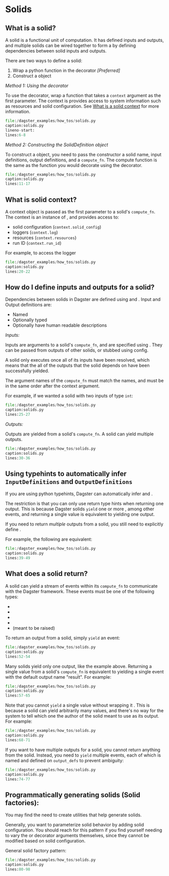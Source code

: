 
# Solids

## What is a solid?

A solid is a functional unit of computation. It has defined inputs and
outputs, and multiple solids can be wired together to form a <PyObject module="dagster" object="PipelineDefinition" displayText="Pipeline" /> by
defining dependencies between solid inputs and outputs.

There are two ways to define a solid:

1.  Wrap a python function in the <PyObject module="dagster" object="solid" displayText="@solid" /> decorator
    _\[Preferred\]_
2.  Construct a <PyObject module="dagster" object="SolidDefinition"/> object

_Method 1: Using the decorator_

To use the <PyObject module="dagster" object="solid" displayText="@solid" /> decorator,
wrap a function that takes a `context` argument as the first
parameter. The context is provides access to system information such as
resources and solid configuration. See [What is a solid
context](#what-is-solid-context) for more information.

```python literalinclude
file:/dagster_examples/how_tos/solids.py
caption:solids.py
lineno-start:
lines:6-8
```

_Method 2: Constructing the SolidDefinition object_

To construct a <PyObject module="dagster" object="SolidDefinition"/> object,
you need to pass the constructor a solid name,
input definitions, output definitions, and a `compute_fn`. The compute
function is the same as the function you would decorate using the <PyObject module="dagster" object="solid" displayText="@solid" /> decorator.

```python literalinclude
file:/dagster_examples/how_tos/solids.py
caption:solids.py
lines:11-17
```

## What is solid context?

A context object is passed as the first parameter to a solid's
`compute_fn`. The context is an instance of <PyObject module="dagster" object="SystemComputeExecutionContext" />,
and provides access to:

- solid configuration (`context.solid_config`)
- loggers (`context.log`)
- resources (`context.resources`)
- run ID (`context.run_id`)

For example, to access the logger

```python literalinclude
file:/dagster_examples/how_tos/solids.py
caption:solids.py
lines:20-22
```

## How do I define inputs and outputs for a solid?

Dependencies between solids in Dagster are defined using <PyObject module="dagster" object="InputDefinition" displayText="InputDefinitions" /> and <PyObject module="dagster" object="OutputDefinition" displayText="OutputDefinitions" />.
Input and Output definitions are:

- Named
- Optionally typed
- Optionally have human readable descriptions

_Inputs:_

Inputs are arguments to a solid's `compute_fn`, and are specified using <PyObject module="dagster" object="InputDefinition" displayText="InputDefinitionss" />.
They can be passed from outputs of other solids, or stubbed using config.

A solid only executes once all of its inputs have been resolved, which
means that the all of the outputs that the solid depends on have been
successfully yielded.

The argument names of the `compute_fn` must match the <PyObject module="dagster" object="InputDefinition" displayText="InputDefinitionss" /> names,
and must be in the same order after the context argument.

For example, if we wanted a solid with two inputs of type `int`:

```python literalinclude
file:/dagster_examples/how_tos/solids.py
caption:solids.py
lines:25-27
```

_Outputs:_

Outputs are yielded from a solid's `compute_fn`. A solid can yield
multiple outputs.

```python literalinclude
file:/dagster_examples/how_tos/solids.py
caption:solids.py
lines:30-36
```

## Using typehints to automatically infer `InputDefinitions` and `OutputDefinitions`

If you are using python typehints, Dagster can automatically infer <PyObject module="dagster" object="InputDefinition" displayText="InputDefinitions" /> and <PyObject module="dagster" object="OutputDefinition" displayText="OutputDefinitions" />.

The restriction is that you can only use return type hints when
returning one output. This is because Dagster solids `yield` one or more <PyObject module="dagster" object="Output" displayText="Outputs" />,
among other events, and returning a single value is equivalent to yielding one output.

If you need to return _multiple_ outputs from a solid, you still need to
explicitly define <PyObject module="dagster" object="OutputDefinition" displayText="OutputDefinitions" />.

For example, the following are equivalent:

```python literalinclude
file:/dagster_examples/how_tos/solids.py
caption:solids.py
lines:39-49
```

## What does a solid return?

A solid can yield a stream of events within its `compute_fn` to
communicate with the Dagster framework. These events must be one of the
following types:

- <PyObject module="dagster" object="Output" />
- <PyObject module="dagster" object="Materialization" />
- <PyObject module="dagster" object="ExpectationResult" />
- <PyObject module="dagster" object="TypeCheck" />
- <PyObject module="dagster" object="Failure" /> (meant to be raised)

To return an output from a solid, simply `yield` an <PyObject module="dagster" object="Output" /> event:

```python literalinclude
file:/dagster_examples/how_tos/solids.py
caption:solids.py
lines:52-54
```

Many solids yield only one output, like the example above. Returning a
single value from a solid's `compute_fn` is equivalent to yielding a
single <PyObject module="dagster" object="Output" /> event
with the default output name "result". For example:

```python literalinclude
file:/dagster_examples/how_tos/solids.py
caption:solids.py
lines:57-65
```

Note that you cannot `yield` a single value without wrapping it <PyObject module="dagster" object="Output" />.
This is because a solid can yield arbitrarily many values, and there's no way
for the system to tell which one the author of the solid meant to use as
its output. For example:

```python literalinclude
file:/dagster_examples/how_tos/solids.py
caption:solids.py
lines:68-71
```

If you want to have multiple outputs for a solid, you cannot return
anything from the solid. Instead, you need to `yield` multiple <PyObject module="dagster" object="Output" /> events,
each of which is named and defined on `output_defs` to prevent ambiguity:

```python literalinclude
file:/dagster_examples/how_tos/solids.py
caption:solids.py
lines:74-77
```

## Programmatically generating solids (Solid factories):

You may find the need to create utilities that help generate solids.

Generally, you want to parameterize solid behavior by adding solid
configuration. You should reach for this pattern if you find yourself
needing to vary the <PyObject module="dagster" object="SolidDefinition" /> or <PyObject module="dagster" object="solid" displayText="@solid" /> decorator
arguments themselves, since they cannot be modified based on solid configuration.

General solid factory pattern:

```python literalinclude
file:/dagster_examples/how_tos/solids.py
caption:solids.py
lines:80-98
```
